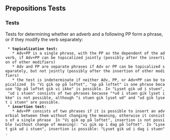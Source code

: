 ==  Prepositions Tests ==

=== Tests ===

Tests for determining whether an adverb and a following PP form a phrase, or if they modify the verb separately:

  * '''topicalization test:'''
    * Adv+PP is a single phrase, with the PP as the dependent of the adverb, if Adv+PP can be topicalized jointly (possibly after the insertion of other modifiers)
    * Adv and PP are separate phrases if Adv or PP can be topicalized separately, but not jointly (possibly after the insertion of other modifiers)
    * the test is indeterminate if neither Adv, PP, or Adv+PP can be topicalized  In "Vi gik op på loftet", "op på loftet" is one phrase because "Op på loftet gik vi ikke" is possible. In "Lyset gik ud i stuen", "ud i stuen" consists of two phrases because "*ud i stuen gik lyset ikke" is not possible, although "i stuen gik lyset ud" and "ud gik lyset i stuen" are possible.
  * '''insertion test:'''
    * Adv+PP consists of two phrases if it is possible to insert an adverbial between them without changing the meaning, otherwise it consists of a single phrase  In "Vi gik op på loftet", insertion is not possible (without change of meaning): "vi gik op i dag på loftet". In "Lyset gik ud i stuen", insertion is possible: "Lyset gik ud i dag i stuen".
